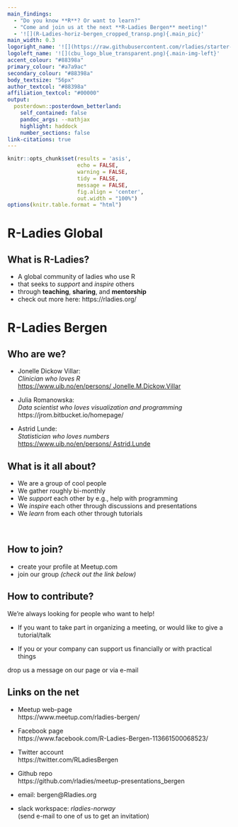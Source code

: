 ```yaml
---
main_findings:
  - "Do you know **R**? Or want to learn?"
  - "Come and join us at the next **R-Ladies Bergen** meeting!"
  - '![](R-Ladies-horiz-bergen_cropped_transp.png){.main_pic}'
main_width: 0.3
logoright_name: '![](https://raw.githubusercontent.com/rladies/starter-kit/master/logo/R-LadiesGlobal_RBG_online_LogoWithText_Horizontal.png){.main-img-right}'
logoleft_name: '![](cbu_logo_blue_transparent.png){.main-img-left}'
accent_colour: "#88398a"
primary_colour: "#a7a9ac"
secondary_colour: "#88398a"
body_textsize: "56px"
author_textcol: "#88398a"
affiliation_textcol: "#00000"
output: 
  posterdown::posterdown_betterland:
    self_contained: false
    pandoc_args: --mathjax
    highlight: haddock
    number_sections: false
link-citations: true
---
```


<!---
CAUTION: do not knit with rmarkdown, but with pagedown::chrome_print("R-Ladies_bergen_poster.Rmd").
This produces also a pdf file, which looks correct; while the html file does not
retain columns nicely!
--->


```r
knitr::opts_chunk$set(results = 'asis',
                      echo = FALSE,
                      warning = FALSE,
                      tidy = FALSE,
                      message = FALSE,
                      fig.align = 'center',
                      out.width = "100%")
options(knitr.table.format = "html") 
```

# R-Ladies Global

## What is R-Ladies?

- A global community of ladies who use R
- that seeks to _support_ and _inspire_ others
- through **teaching**, **sharing**, and **mentorship**
- check out more here: https://rladies.org/

# R-Ladies Bergen

## Who are we?

- Jonelle Dickow Villar:  
_Clinician who loves R_  
[https://www.uib.no/en/persons/ Jonelle.M.Dickow.Villar](https://www.uib.no/en/persons/Jonelle.M.Dickow.Villar)

- Julia Romanowska:  
_Data scientist who loves visualization and programming_  
https://jrom.bitbucket.io/homepage/

- Astrid Lunde:  
_Statistician who loves numbers_  
[https://www.uib.no/en/persons/ Astrid.Lunde](https://www.uib.no/en/persons/Astrid.Lunde)

## What is it all about?

- We are a group of cool people
- We gather roughly bi-monthly
- We _support_ each other by e.g., help with programming
- We _inspire_ each other through discussions and presentations
- We _learn_ from each other through tutorials

<br>

## How to join?

- create your profile at Meetup.com
- join our group _(check out the link below)_

## How to contribute?

We're always looking for people who want to help!

- If you want to take part in organizing a meeting, or would like to give a tutorial/talk

- If you or your company can support us financially or with practical things  

drop us a message on our page or via e-mail

## Links on the net

* Meetup web-page  
https://www.meetup.com/rladies-bergen/

* Facebook page  
https://www.facebook.com/R-Ladies-Bergen-113661500068523/

* Twitter account  
https://twitter.com/RLadiesBergen

* Github repo  
https://github.com/rladies/meetup-presentations_bergen

* email: bergen@Rladies.org

* slack workspace: _rladies-norway_  
(send e-mail to one of us to get an invitation)

